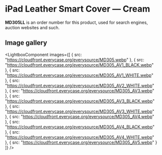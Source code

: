 
# iPad Leather Smart Cover — Cream

<Callout type='info' emoji='👉🏻'>**MD305LL** is an order number for this product, used for search engines, auction websites and such.</Callout>

## Image gallery

<LightboxComponent
    images={[
      {
        src: "https://cloudfront.everycase.org/everysource/MD305.webp"
      },
      {
        src: "https://cloudfront.everycase.org/everysource/MD305_AV1_BLACK.webp"
      },
      {
        src: "https://cloudfront.everycase.org/everysource/MD305_AV1_WHITE.webp"
      },
      {
        src: "https://cloudfront.everycase.org/everysource/MD305_AV2_WHITE.webp"
      },
      {
        src: "https://cloudfront.everycase.org/everysource/MD305_AV3.webp"
      },
      {
        src: "https://cloudfront.everycase.org/everysource/MD305_AV3_BLACK.webp"
      },
      {
        src: "https://cloudfront.everycase.org/everysource/MD305_AV3_WHITE.webp"
      },
      {
        src: "https://cloudfront.everycase.org/everysource/MD305_AV4.webp"
      },
      {
        src: "https://cloudfront.everycase.org/everysource/MD305_AV4_BLACK.webp"
      },
      {
        src: "https://cloudfront.everycase.org/everysource/MD305_AV4_WHITE.webp"
      },
      {
        src: "https://cloudfront.everycase.org/everysource/MD305_AV5.webp"
      }
    ]}
  />
